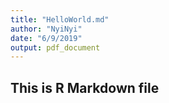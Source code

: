 ```yaml
---
title: "HelloWorld.md"
author: "NyiNyi"
date: "6/9/2019"
output: pdf_document
---
```




## This is R Markdown file

